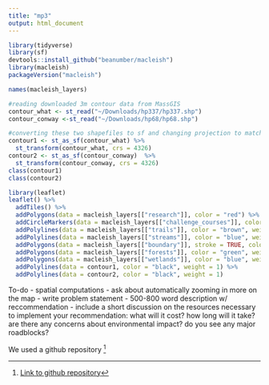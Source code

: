 ```yaml
---
title: "mp3"
output: html_document
---
```



```r
library(tidyverse)
library(sf)
devtools::install_github("beanumber/macleish")
library(macleish)
packageVersion("macleish")

names(macleish_layers)
```

```r
#reading downloaded 3m contour data from MassGIS 
contour_what <- st_read("~/Downloads/hp337/hp337.shp") 
contour_conway <-st_read("~/Downloads/hp68/hp68.shp")

#converting these two shapefiles to sf and changing projection to match macleish_layers
contour1 <- st_as_sf(contour_what) %>% 
  st_transform(contour_what, crs = 4326)
contour2 <- st_as_sf(contour_conway)  %>% 
  st_transform(contour_conway, crs = 4326)
class(contour1)
class(contour2)
```

```r
library(leaflet)
leaflet() %>%
  addTiles() %>%
  addPolygons(data = macleish_layers[["research"]], color = "red") %>%
  addCircleMarkers(data = macleish_layers[["challenge_courses"]], color = "red") %>%
  addPolylines(data = macleish_layers[["trails"]], color = "brown", weight = 1) %>%
  addPolylines(data = macleish_layers[["streams"]], color = "blue", weight = 1) %>%
  addPolygons(data = macleish_layers[["boundary"]], stroke = TRUE, color = "black", fill = NA, weight = 2, opacity = 2) %>%
  addPolygons(data = macleish_layers[["forests"]], color = "green", weight = 1, fill = NA) %>%
  addPolygons(data = macleish_layers[["wetlands"]], color = "blue", weight = 1) %>%
  addPolylines(data = contour1, color = "black", weight = 1) %>%
  addPolylines(data = contour2, color = "black", weight = 1) 
```

To-do
- spatial computations
- ask about automatically zooming in more on the map
- write problem statement
- 500-800 word description w/ reccommendation
- include a short discussion on the resources necessary to implement your recommendation:
what will it cost?
how long will it take?
are there any concerns about environmental impact?
do you see any major roadblocks?

We used a github repository [^1]


[^1]: [Link to github repository](https://github.com/rmoskowitz/mp3)